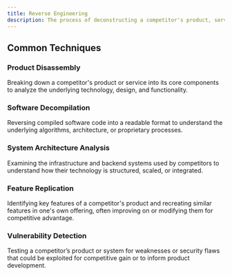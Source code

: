 ```yaml
---
title: Reverse Engineering
description: The process of deconstructing a competitor's product, service, or technology to understand its design, functionality, and underlying mechanisms.
---
```


## Common Techniques

### Product Disassembly  
Breaking down a competitor's product or service into its core components to analyze the underlying technology, design, and functionality.

### Software Decompilation  
Reversing compiled software code into a readable format to understand the underlying algorithms, architecture, or proprietary processes.

### System Architecture Analysis  
Examining the infrastructure and backend systems used by competitors to understand how their technology is structured, scaled, or integrated.

### Feature Replication  
Identifying key features of a competitor's product and recreating similar features in one's own offering, often improving on or modifying them for competitive advantage.

### Vulnerability Detection  
Testing a competitor’s product or system for weaknesses or security flaws that could be exploited for competitive gain or to inform product development.
